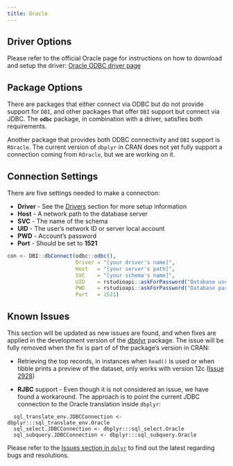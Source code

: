 ```yaml
---
title: Oracle
---
```


## Driver Options

Please refer to the official Oracle page for instructions on how to download and setup the driver: [Oracle ODBC driver page](http://www.oracle.com/technetwork/database/windows/index-098976.html )

## Package Options

There are packages that either connect via ODBC but do not provide support for `DBI`, and other packages that offer `DBI` support but connect via JDBC.  The **`odbc`** package, in combination with a driver, satisfies both requirements.

Another package that provides both ODBC connectivity and `DBI` support is `ROracle`.  The current version of `dbplyr` in CRAN does not yet fully support a connection coming from `ROracle`, but we are working on it.

## Connection Settings

There are five settings needed to make a connection:

  - **Driver** - See the [Drivers](drivers) section for more setup information 
  - **Host** - A network path to the database server
  - **SVC** - The name of the schema
  - **UID** - The user's network ID or server local account
  - **PWD** - Account's password
  - **Port** - Should be set to **1521**

```r

con <- DBI::dbConnect(odbc::odbc(),
                      Driver = "[your driver's name]",
                      Host   = "[your server's path]",
                      SVC    = "[your schema's name]",
                      UID    = rstudioapi::askForPassword("Database user"),
                      PWD    = rstudioapi::askForPassword("Database password"),
                      Port   = 1521)

```

## Known Issues

This section will be updated as new issues are found, and when fixes are applied in the development version of the [dbplyr](https://github.com/tidyverse/dplyr) package.  The issue will be fully removed when the fix is part of of the package's version in CRAN:

- Retrieving the top records, in instances when `head()` is used or when tibble prints a preview of the dataset, only works with version 12c ([Issue 2928](https://github.com/tidyverse/dplyr/issues/2928))

- **RJBC** support - Even though it is not considered an issue, we have found a workaround.  The approach is to point the current JDBC connection to the Oracle translation inside `dbplyr`: 
```
  sql_translate_env.JDBCConnection <- dbplyr:::sql_translate_env.Oracle
  sql_select.JDBCConnection <- dbplyr:::sql_select.Oracle
  sql_subquery.JDBCConnection <- dbplyr:::sql_subquery.Oracle
```

Please refer to the [Issues section in `dplyr`](https://github.com/tidyverse/dplyr/issues/) to find out the latest regarding bugs and resolutions.



